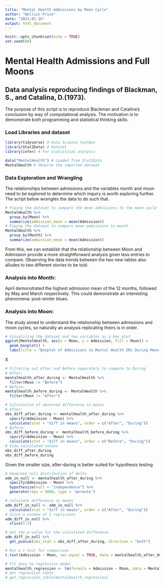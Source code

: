 ```yaml
---
title: "Mental Health Admissions by Moon Cycle"
author: "Wellsin Price"
date: "2023-01-16"
output: html_document
---
```


```r
knitr::opts_chunk$set(echo = TRUE)
set.seed(88)
```

# Mental Health Admissions and Full Moons

## Data analysis reproducing findings of Blackman, S., and Catalina, D.(1973).

The purpose of this script is to reproduce Blackman and Catalina's conclusion by way of computational analysis. The motivation is to demonstrate both programming and statistical thinking skills.

### Load Libraries and dataset

```r
library(tidyverse) # Data Science toolbox
library(Stat2Data) # Dataset
library(infer) # For statistical analysis
```

```r
data("MentalHealth") # Loaded from Stat2Data
MentalHealth # Observe the imported dataset
```

### Data Exploration and Wrangling
The relationships between admissions and the variables month and moon need to be explored to determine which inquiry is worth exploring further.
The script below wrangles the data to do such that.
```r
# Piping the dataset to compare the mean admissions to the moon cycle
MentalHealth %>% 
  group_by(Moon) %>%
  summarize(admission_mean = mean(Admission))
# Piping the dataset to compare mean admissions to month
MentalHealth %>%
  group_by(Month) %>%
  summarize(admission_mean = mean(Admission))
```

From this, we can establish that the relationship between Moon and Admission provide a more straightforward analysis given less entries to compare. Observing the data trends between the two new tables also alludes to two different stories to be told.

### Analysis into Month:
April demonstrated the highest admission mean of the 12 months, followed by May and March respectively. This could demonstrate an interesting phenomena: post-winter blues. 


### Analysis into Moon:
The study aimed to understand the relationship between admissions and moon cycles, so naturally an analysis replicating theirs is in order.
```r
# Visualizing the dataset and two variables as a box plot
ggplot(MentalHealth, aes(x = Moon, y = Admission, fill = Moon)) +
  geom_boxplot() +
  labs(title = "Boxplot of Admissions to Mental Health ERs During Moon Cycle")
```

X

```r
# Filtering out After and Before separately to compare to During
# After:
mentalhealth_after_during <- MentalHealth %>%
  filter(Moon != "Before")
# Before:
mentalhealth_before_during <- MentalHealth %>%
  filter(Moon != "After")

```

```r
# Calculation of observed difference in means
# After:
obs_diff_after_during <- mentalhealth_after_during %>%
  specify(Admission ~ Moon) %>%
  calculate(stat = "diff in means", order = c("After", "During"))
# Before:
obs_diff_before_during <- mentalhealth_before_during %>%
  specify(Admission ~ Moon) %>%
  calculate(stat = "diff in means", order = c("Before", "During"))
# View calculated values
obs_diff_after_during
obs_diff_before_during
```

Given the smaller size, after-during is better suited for hypothesis testing

```r
# Generate null distribution of delta
adm_in_null <- mentalhealth_after_during %>%
  specify(Admission ~ Moon) %>%
  hypothesize(null = "independence") %>%
  generate(reps = 5000, type = 'permute')
```

```r
# Calculate difference in means
adm_diff_in_null <- adm_in_null %>%
  calculate(stat = "diff in means", order = c("After", "During"))
# Slice a window of 5 replicates
adm_diff_in_null %>%
  slice(1:5)
```

```r
# Get the p-value for the calculated difference
adm_diff_in_null %>%
  get_pvalue(obs_stat = obs_diff_after_during, direction = "both")
```

```r
# Run a t test for comparison
t.test(Admission ~ Moon, var.equal = TRUE, data = mentalhealth_after_during)
```

```r
# Fit data to regression model
mentalhealth_regression <- lm(formula = Admission ~ Moon, data = MentalHealth)
# Get regression table
# get_regression_table(mentalhealth_regression)
```
